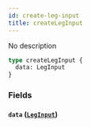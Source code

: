 ```yaml
---
id: create-leg-input
title: createLegInput
---
```


No description

```graphql
type createLegInput {
  data: LegInput
}
```

### Fields

#### `data` ([`LegInput`](/v1/inputs/leg-input))
